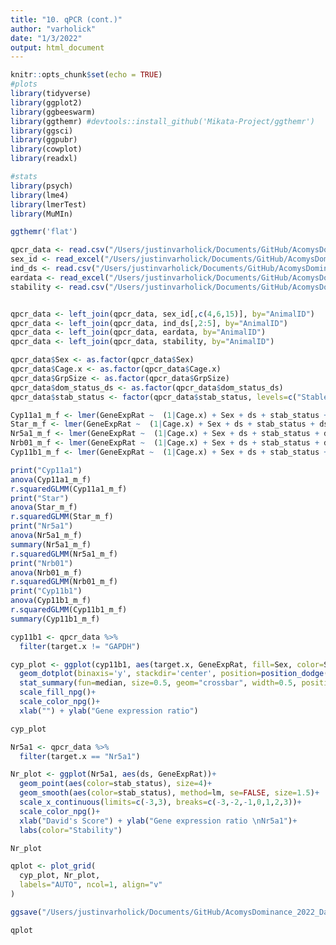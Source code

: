 ```yaml
---
title: "10. qPCR (cont.)"
author: "varholick"
date: "1/3/2022"
output: html_document
---
```


```r
knitr::opts_chunk$set(echo = TRUE)
#plots
library(tidyverse)
library(ggplot2)
library(ggbeeswarm)
library(ggthemr) #devtools::install_github('Mikata-Project/ggthemr')
library(ggsci)
library(ggpubr)
library(cowplot)
library(readxl)

#stats
library(psych)
library(lme4)
library(lmerTest)
library(MuMIn)

ggthemr('flat')
```
```r
qpcr_data <- read.csv("/Users/justinvarholick/Documents/GitHub/AcomysDominance_2022_Data_Results/Data/qpcr_combined_082922.csv")
sex_id <- read_excel("/Users/justinvarholick/Documents/GitHub/AcomysDominance_2022_Data_Results/Data/AcomysDomRegen_Inventory.xlsx", sheet = "Sheet1")
ind_ds <- read.csv("/Users/justinvarholick/Documents/GitHub/AcomysDominance_2022_Data_Results/Data/dscorebyanimal_edited.csv")
eardata <- read_excel("/Users/justinvarholick/Documents/GitHub/AcomysDominance_2022_Data_Results/Data/EarDaysToClose.xlsx")
stability <- read.csv("/Users/justinvarholick/Documents/GitHub/AcomysDominance_2022_Data_Results/Data/stabilitybycage.csv")


qpcr_data <- left_join(qpcr_data, sex_id[,c(4,6,15)], by="AnimalID")
qpcr_data <- left_join(qpcr_data, ind_ds[,2:5], by="AnimalID")
qpcr_data <- left_join(qpcr_data, eardata, by="AnimalID")
qpcr_data <- left_join(qpcr_data, stability, by="AnimalID")

qpcr_data$Sex <- as.factor(qpcr_data$Sex)
qpcr_data$Cage.x <- as.factor(qpcr_data$Cage.x)
qpcr_data$GrpSize <- as.factor(qpcr_data$GrpSize)
qpcr_data$dom_status_ds <- as.factor(qpcr_data$dom_status_ds)
qpcr_data$stab_status <- factor(qpcr_data$stab_status, levels=c("Stable", "Unstable", "Unclear"))
```

```r
Cyp11a1_m_f <- lmer(GeneExpRat ~  (1|Cage.x) + Sex + ds + stab_status + ds*stab_status, filter(qpcr_data, target.x=="Cyp11a1"), REML=TRUE)
Star_m_f <- lmer(GeneExpRat ~  (1|Cage.x) + Sex + ds + stab_status + ds*stab_status, filter(qpcr_data, target.x=="StAR"), REML=TRUE)
Nr5a1_m_f <- lmer(GeneExpRat ~  (1|Cage.x) + Sex + ds + stab_status + ds*stab_status, filter(qpcr_data, target.x=="Nrb01"), REML=TRUE)
Nrb01_m_f <- lmer(GeneExpRat ~  (1|Cage.x) + Sex + ds + stab_status + ds*stab_status, filter(qpcr_data, target.x=="Nr5a1"), REML=TRUE)
Cyp11b1_m_f <- lmer(GeneExpRat ~  (1|Cage.x) + Sex + ds + stab_status + ds*stab_status, filter(qpcr_data, target.x=="Cyp11b1"), REML=TRUE)

print("Cyp11a1")
anova(Cyp11a1_m_f)
r.squaredGLMM(Cyp11a1_m_f)
print("Star")
anova(Star_m_f)
r.squaredGLMM(Star_m_f)
print("Nr5a1")
anova(Nr5a1_m_f)
summary(Nr5a1_m_f)
r.squaredGLMM(Nr5a1_m_f)
print("Nrb01")
anova(Nrb01_m_f)
r.squaredGLMM(Nrb01_m_f)
print("Cyp11b1")
anova(Cyp11b1_m_f)
r.squaredGLMM(Cyp11b1_m_f)
summary(Cyp11b1_m_f)
```

```r
cyp11b1 <- qpcr_data %>% 
  filter(target.x != "GAPDH")

cyp_plot <- ggplot(cyp11b1, aes(target.x, GeneExpRat, fill=Sex, color=Sex))+
  geom_dotplot(binaxis='y', stackdir='center', position=position_dodge(0.75), binwidth = 0.0125)+
  stat_summary(fun=median, size=0.5, geom="crossbar", width=0.5, position=position_dodge(width=0.75))+
  scale_fill_npg()+
  scale_color_npg()+
  xlab("") + ylab("Gene expression ratio")

cyp_plot
```
```r
Nr5a1 <- qpcr_data %>% 
  filter(target.x == "Nr5a1")

Nr_plot <- ggplot(Nr5a1, aes(ds, GeneExpRat))+
  geom_point(aes(color=stab_status), size=4)+
  geom_smooth(aes(color=stab_status), method=lm, se=FALSE, size=1.5)+
  scale_x_continuous(limits=c(-3,3), breaks=c(-3,-2,-1,0,1,2,3))+
  scale_color_npg()+
  xlab("David's Score") + ylab("Gene expression ratio \nNr5a1")+
  labs(color="Stability")

Nr_plot
```


```r

qplot <- plot_grid(
  cyp_plot, Nr_plot,
  labels="AUTO", ncol=1, align="v"
)

ggsave("/Users/justinvarholick/Documents/GitHub/AcomysDominance_2022_Data_Results/R generated figures/Fig6_qpcr_plots.tiff", qplot, units="cm", width = 15, height = 15, device='tiff', dpi=300)

qplot

```

